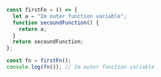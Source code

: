 ```js
const firstFn = () => {
  let a = "Im outer function variable";
  function secoundFunction() {
    return a;
  }
  return secoundFunction;
};

const fn = firstFn();
console.log(fn()); // Im outer function variable
```
